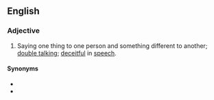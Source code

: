 ==English==

===Adjective===
{{en-adj}}

# {{lb|en|idiomatic}} Saying one thing to one person and something different to another; [[double talk]]ing; [[deceitful]] in [[speech]].

====Synonyms====
* {{l|en|twi-tongued}}
* {{l|en|two-tongued}}